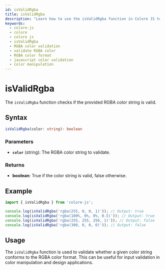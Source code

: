 ```yaml
---
id: isValidRgba
title: isValidRgba
description: "Learn how to use the isValidRgba function in Colore JS to validate RGBA color strings. This guide provides syntax, parameters, examples, and practical applications for ensuring the validity of RGBA colors in your projects."
keywords:
  - colore-js
  - colore
  - colore js
  - isValidRgba
  - RGBA color validation
  - validate RGBA color
  - RGBA color format
  - javascript color validation
  - color manipulation
---
```



<StructuredData />

# isValidRgba

The `isValidRgba` function checks if the provided RGBA color string is valid.

## Syntax

```typescript
isValidRgba(color: string): boolean
```

### Parameters

- **`color`** (string): The RGBA color string to validate.

### Returns

- **boolean**: True if the color string is valid, false otherwise.

## Example

```typescript
import { isValidRgba } from 'colore-js';

console.log(isValidRgba('rgba(255, 0, 0, 1)')); // Output: true
console.log(isValidRgba('rgba(100%, 0%, 0%, 0.5)')); // Output: true
console.log(isValidRgba('rgba(255, 255, 256, 1)')); // Output: false
console.log(isValidRgba('rgba(300, 0, 0, 0)')); // Output: false
```

## Usage

The `isValidRgba` function is used to validate whether a given color string conforms to the RGBA color format. This can be useful for input validation in color manipulation and design applications.
